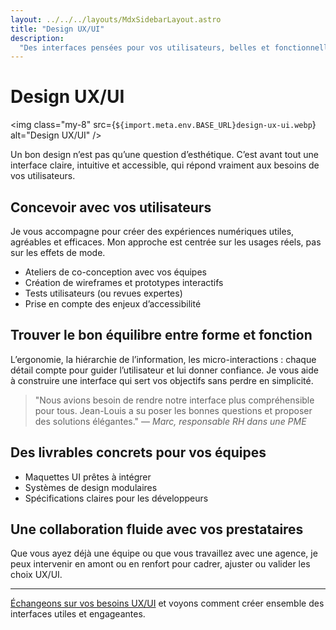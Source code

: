 ```yaml
---
layout: ../../../layouts/MdxSidebarLayout.astro
title: "Design UX/UI"
description:
  "Des interfaces pensées pour vos utilisateurs, belles et fonctionnelles."
---
```



# Design UX/UI

<img
  class="my-8"
  src={`${import.meta.env.BASE_URL}design-ux-ui.webp`}
  alt="Design UX/UI"
/>

Un bon design n’est pas qu’une question d’esthétique. C’est avant tout une
interface claire, intuitive et accessible, qui répond vraiment aux besoins de
vos utilisateurs.

## Concevoir avec vos utilisateurs

Je vous accompagne pour créer des expériences numériques utiles, agréables et
efficaces. Mon approche est centrée sur les usages réels, pas sur les effets de
mode.

- Ateliers de co-conception avec vos équipes
- Création de wireframes et prototypes interactifs
- Tests utilisateurs (ou revues expertes)
- Prise en compte des enjeux d’accessibilité

## Trouver le bon équilibre entre forme et fonction

L’ergonomie, la hiérarchie de l’information, les micro-interactions : chaque
détail compte pour guider l’utilisateur et lui donner confiance. Je vous aide à
construire une interface qui sert vos objectifs sans perdre en simplicité.

> "Nous avions besoin de rendre notre interface plus compréhensible pour tous.
> Jean-Louis a su poser les bonnes questions et proposer des solutions
> élégantes." — _Marc, responsable RH dans une PME_

## Des livrables concrets pour vos équipes

- Maquettes UI prêtes à intégrer
- Systèmes de design modulaires
- Spécifications claires pour les développeurs

## Une collaboration fluide avec vos prestataires

Que vous ayez déjà une équipe ou que vous travaillez avec une agence, je peux
intervenir en amont ou en renfort pour cadrer, ajuster ou valider les choix
UX/UI.

---

[Échangeons sur vos besoins UX/UI](../fr/contact) et voyons comment créer
ensemble des interfaces utiles et engageantes.
